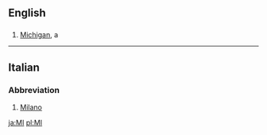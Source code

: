==English==

==={{Abbreviation}}===
#[[Michigan]], a {{USstate}}
----

==Italian==
===Abbreviation===

# [[Milano]]

[[ja:MI]]
[[pl:MI]]